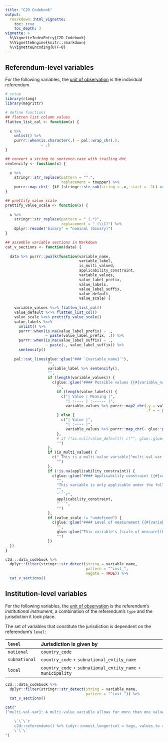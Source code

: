 ```yaml
---
title: "C2D Codebook"
output:
  rmarkdown::html_vignette:
    toc: true
    toc_depth: 3
vignette: >
  %\VignetteIndexEntry{C2D Codebook}
  %\VignetteEngine{knitr::rmarkdown}
  %\VignetteEncoding{UTF-8}
---
```


## Referendum-level variables

For the following variables, the [unit of observation](https://en.wikipedia.org/wiki/Unit_of_observation) is the individual referendum.

```r
# setup
library(rlang)
library(magrittr)

# define functions
## flatten list column values
flatten_list_col <- function(x) {
  
  x %>%
    unlist() %>%
    purrr::when(is.character(.) ~ pal::wrap_chr(.),
                ~ .)
}

## convert a string to sentence-case with trailing dot
sentencify <- function(x) {
  
  x %>%
    stringr::str_replace(pattern = "^.",
                         replacement = toupper) %>%
    purrr::map_chr(~ {if (stringr::str_sub(string = .x, start = -1L) == ".") .x else paste0(.x, ".")})
}

## prettify value scale
prettify_value_scale <- function(x) {
  
  x %>%
    stringr::str_replace(pattern = "_(.*)",
                         replacement = " (\\1)") %>%
    dplyr::recode("binary" = "nominal (binary)")
}

## assemble variable sections in Markdown
cat_v_sections <- function(data) {
  
  data %>% purrr::pwalk(function(variable_name,
                                 variable_label,
                                 is_multi_valued,
                                 applicability_constraint,
                                 variable_values,
                                 value_label_prefix,
                                 value_labels,
                                 value_label_suffix,
                                 value_default,
                                 value_scale) {
    
    variable_values %<>% flatten_list_col()
    value_default %<>% flatten_list_col()
    value_scale %<>% prettify_value_scale()
    value_labels %<>%
      unlist() %>%
      purrr::when(is.na(value_label_prefix) ~ .,
                  ~ paste(value_label_prefix, .)) %>%
      purrr::when(is.na(value_label_suffix) ~ .,
                  ~ paste(., value_label_suffix)) %>%
      sentencify()
    
    pal::cat_lines(glue::glue("### `{variable_name}`"),
                   "",
                   variable_label %>% sentencify(),
                   "",
                   if (length(variable_values)) {
                     c(glue::glue("#### Possible values {{#{variable_name}-values}}"),
                       "",
                       if (length(value_labels)) {
                         c("| Value | Meaning |",
                           "| :---- | :------ |",
                           variable_values %>% purrr::map2_chr(.y = value_labels,
                                                               .f = ~ glue::glue("| `{.x}` | {.y} |")))
                       } else {
                         c("| Value |",
                           "| :---- |",
                           variable_values %>% purrr::map_chr(~ glue::glue("| `{.x}` |")))
                       },
                       # if (!is.null(value_default)) c("", glue::glue("The default value is: `{value_default}`")),
                       "")
                   },
                   if (is_multi_valued) {
                     c("_This is a multi-value variable[^multi-val-var] and thus of type `list`._",
                       "")
                   },
                   if (!is.na(applicability_constraint)) {
                     c(glue::glue("#### Applicability constraint {{#{variable_name}-constraint}}"),
                       "",
                       "This variable is only applicable under the following condition:",
                       "",
                       "```r",
                       applicability_constraint,
                       "```",
                       "")
                   },
                   if (value_scale != "undefined") {
                     c(glue::glue("#### Level of measurement {{#{variable_name}-scale}}"),
                       "",
                       glue::glue("This variable's [scale of measure](https://en.wikipedia.org/wiki/Level_of_measurement) is the **{value_scale}** level."),
                       "")
                   })
  })
}

c2d:::data_codebook %>%
  dplyr::filter(stringr::str_detect(string = variable_name,
                                    pattern = "^inst_",
                                    negate = TRUE)) %>%
  cat_v_sections()
```

## Institution-level variables

For the following variables, the [unit of observation](https://en.wikipedia.org/wiki/Unit_of_observation) is the referendum's *institutional instrument*, a
combination of the referendum's `type` and the jurisdiction it took place.

The set of variables that constitute the jurisdiction is dependent on the referendum's `level`:

| `level`       | Jurisdiction is given by                                    |
|:--------------|:------------------------------------------------------------|
| `national`    | `country_code`                                              |
| `subnational` | `country_code` + `subnational_entity_name`                  |
| `local`       | `country_code` + `subnational_entity_name` + `municipality` |

```r
c2d:::data_codebook %>%
  dplyr::filter(stringr::str_detect(string = variable_name,
                                    pattern = "^inst_")) %>%
  cat_v_sections()
```

```r
cat("
[^multi-val-var]: A multi-value variable allows for more than one value per observation and thus breaks with the [tidy-data convention](https://tidyr.tidyverse.org/articles/tidy-data.html). Use [`tidyr::unnest_longer()`](https://tidyr.tidyverse.org/reference/hoist.html) to convert data containing such a variable to long format. To unnest `tags` to `tag` for example, use:

    \`\`\`r
    c2d::referendums() %>% tidyr::unnest_longer(col = tags, values_to = \"tag\")
    \`\`\`
")
```
